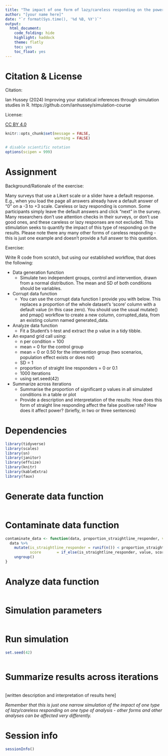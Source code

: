 ```yaml
---
title: "The impact of one form of lazy/careless responding on the power and false positive rate of a Student's t-test"
author: "[your name here]"
date: "`r format(Sys.time(), '%d %B, %Y')`"
output:
  html_document:
    code_folding: hide
    highlight: haddock
    theme: flatly
    toc: yes
    toc_float: yes
---
```


# Citation & License

Citation: 

Ian Hussey (2024) Improving your statistical inferences through simulation studies in R. https://github.com/ianhussey/simulation-course

License: 

[CC BY 4.0](https://creativecommons.org/licenses/by/4.0/deed.en)

```r

knitr::opts_chunk$set(message = FALSE, 
                      warning = FALSE)

# disable scientific notation
options(scipen = 999) 

```

# Assignment

Background/Rationale of the exercise:

Many surveys that use a Likert scale or a slider have a default response. E.g., when you load the page all answers already have a default answer of "0" on a -3 to +3 scale. Careless or lazy responding is common. Some participants simply leave the default answers and click "next" in the survey. Many researchers don't use attention checks in their surveys, or don't use good ones, and these careless or lazy responses are not excluded. This stimulation seeks to quantify the impact of this type of responding on the results. Please note there any many other forms of careless responding - this is just one example and doesn't provide a full answer to this question. 

Exercise:

Write R code from scratch, but using our established workflow, that does the following:

- Data generation function
  - Simulate two independent groups, control and intervention, drawn from a normal distribution. The mean and SD of both conditions should be variables. 
- Corrupt data function
  - You can use the corrupt data function I provide you with below. This replaces a proportion of the whole dataset's 'score' column with a default value (in this case zero). You should use the usual mutate() and pmap() workflow to create a new column, corrupted_data, from an existing column named generated_data.
- Analyze data function
  - Fit a Student's t-test and extract the p value in a tidy tibble.
- An expand grid call using:
  - n per condition = 100
  - mean = 0 for the control group
  - mean = 0 or 0.50 for the intervention group (two scenarios, population effect exists or does not)
  - SD = 1
  - proportion of straight line responders = 0 or 0.1
  - 1000 iterations
  - using set.seed(42)
- Summarize across iterations
  - Summarise the proportion of significant p values in all simulated conditions in a table or plot
  - Provide a description and interpretation of the results: How does this form of straight line responding affect the false positive rate? How does it affect power? (briefly, in two or three sentences)
  
# Dependencies

```r

library(tidyverse)
library(scales)
library(sn)
library(janitor)
library(effsize)
library(knitr)
library(kableExtra)
library(faux)

```

# Generate data function

```r



```

# Contaminate data function

```r

contaminate_data <- function(data, proportion_straightline_responder, value = 0) {
  data %>% 
    mutate(is_straightline_responder = runif(n()) < proportion_straightline_responder,    # Bernoulli(proportion)
           score       = if_else(is_straightline_responder, value, score)) %>% 
    ungroup()
}

```

# Analyze data function

```r



```

# Simulation parameters

```r



```

# Run simulation

```r

set.seed(42)



```

# Summarize results across iterations

```r



```

[written description and interpretation of results here]

*Remember that this is just one narrow simulation of the impact of one type of lazy/careless responding on one type of analysis - other forms and other analyses can be affected very differently.* 

# Session info

```r

sessionInfo()

```


